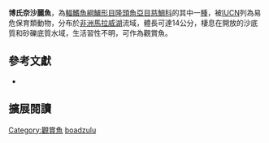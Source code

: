 {{Speciesbox
| name = 博氏奈沙麗魚
| status = VU
| status_system = IUCN3.1
| image = 
| image_width = 260px
| image_caption = 
| genus = Nyassachromis
| species = boadzulu
| authority = [[Iles|Iles]], 1960
| synonyms = *''Haplochromis boadzulu''<br /><small>Iles, 1960</small>
*''Copadichromis boadzulu''<br /><small>Iles, 1960</small>
*''Cyrtocara boadzulu''<br /><small>Iles, 1960</small>
}}
'''博氏奈沙麗魚'''，為[[輻鰭魚綱|輻鰭魚綱]][[鱸形目|鱸形目]][[隆頭魚亞目|隆頭魚亞目]][[慈鯛科|慈鯛科]]的其中一[[種|種]]，被[[IUCN|IUCN]]列為易危保育類動物，分布於[[非洲|非洲]][[馬拉威湖|馬拉威湖]]流域，體長可達14公分，棲息在開放的沙底質和砂礫底質水域，生活習性不明，可作為觀賞魚。

== 參考文獻 ==
*{{FishBase_species|genus=Nyassachromis|species=boadzulu|year=2013|month=4}}

== 擴展閱讀 ==
{{refbegin}}
{{wikispecies-inline|Nyassachromis boadzulu|博氏奈沙麗魚}}
{{refend}}
{{Taxonbar|from=Q5846283}}

[[Category:觀賞魚|Category:觀賞魚]]
[[Category:奈沙麗魚屬|boadzulu]]


{{鱸形目小作品}}